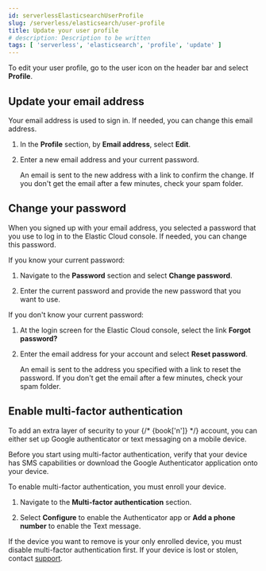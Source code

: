 ```yaml
---
id: serverlessElasticsearchUserProfile
slug: /serverless/elasticsearch/user-profile
title: Update your user profile
# description: Description to be written
tags: [ 'serverless', 'elasticsearch', 'profile', 'update' ]
---
```



<div id="ec-account-user-settings"></div>

To edit your user profile, go to the user icon on the header bar and select **Profile**.

<div id="ec-update-email-address"></div>

## Update your email address

Your email address is used to sign in. If needed, you can change this email address.
1. In the **Profile** section, by **Email address**, select **Edit**.

1. Enter a new email address and your current password.

    An email is sent to the new address with a link to confirm the change. If you don't get the email after a few minutes, check your spam folder.

## Change your password

When you signed up with your email address, you selected a password that you use to log in to the Elastic Cloud console. If needed, you can change this password.

If you know your current password:

1. Navigate to the **Password** section and select **Change password**.

1. Enter the current password and provide the new password that you want to use.

If you don't know your current password:

1. At the login screen for the Elastic Cloud console, select the link **Forgot password?**

1. Enter the email address for your account and select **Reset password**.

    An email is sent to the address you specified with a link to reset the password. If you don't get the email after a few minutes, check your spam folder.

<div id="ec-account-security-mfa"></div>

## Enable multi-factor authentication

To add an extra layer of security to your {/* {book['n']} */} account, you can either set up Google authenticator or text messaging on a mobile device.

<DocCallOut title="Tip">
Before you start using multi-factor authentication, verify that your device has SMS capabilities or download the Google Authenticator application onto your device.
</DocCallOut>

To enable multi-factor authentication, you must enroll your device. 

1. Navigate to the **Multi-factor authentication** section.

1. Select **Configure** to enable the Authenticator app or **Add a phone number** to enable the Text message.

If the device you want to remove is your only enrolled device, you must disable multi-factor authentication first. If your device is lost or stolen, contact [support](https://support.elastic.co/).

